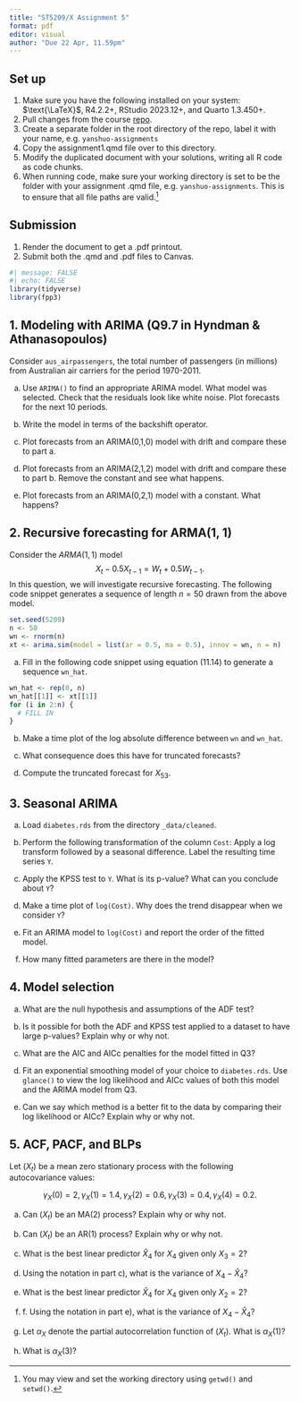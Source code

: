 ```yaml
---
title: "ST5209/X Assignment 5"
format: pdf
editor: visual
author: "Due 22 Apr, 11.59pm"
---
```


## Set up

1.  Make sure you have the following installed on your system: $\text{\LaTeX}$, R4.2.2+, RStudio 2023.12+, and Quarto 1.3.450+.
2.  Pull changes from the course [repo](https://github.com/yanshuotan/st5209-2024).
3.  Create a separate folder in the root directory of the repo, label it with your name, e.g. `yanshuo-assignments`
4.  Copy the assignment1.qmd file over to this directory.
5.  Modify the duplicated document with your solutions, writing all R code as code chunks.
6.  When running code, make sure your working directory is set to be the folder with your assignment .qmd file, e.g. `yanshuo-assignments`. This is to ensure that all file paths are valid.[^1]

[^1]: You may view and set the working directory using `getwd()` and `setwd()`.

## Submission

1.  Render the document to get a .pdf printout.
2.  Submit both the .qmd and .pdf files to Canvas.

```r
#| message: FALSE
#| echo: FALSE
library(tidyverse)
library(fpp3)
```

## 1. Modeling with ARIMA (Q9.7 in Hyndman & Athanasopoulos)

Consider `aus_airpassengers`, the total number of passengers (in millions) from Australian air carriers for the period 1970-2011.

a.  Use `ARIMA()` to find an appropriate ARIMA model. What model was selected. Check that the residuals look like white noise. Plot forecasts for the next 10 periods.

b.  Write the model in terms of the backshift operator.

c.  Plot forecasts from an ARIMA(0,1,0) model with drift and compare these to part a.

d.  Plot forecasts from an ARIMA(2,1,2) model with drift and compare these to part b. Remove the constant and see what happens.

e.  Plot forecasts from an ARIMA(0,2,1) model with a constant. What happens?

## 2. Recursive forecasting for ARMA(1, 1)

Consider the $ARMA(1,1)$ model $$
X_t - 0.5X_{t-1} = W_t + 0.5W_{t-1}.
$$ In this question, we will investigate recursive forecasting. The following code snippet generates a sequence of length $n=50$ drawn from the above model.

```r
set.seed(5209)
n <- 50
wn <- rnorm(n)
xt <- arima.sim(model = list(ar = 0.5, ma = 0.5), innov = wn, n = n)
```

a.  Fill in the following code snippet using equation (11.14) to generate a sequence `wn_hat`.

```r
wn_hat <- rep(0, n)
wn_hat[[1]] <- xt[[1]]
for (i in 2:n) {
  # FILL IN
}
```

b.  Make a time plot of the log absolute difference between `wn` and `wn_hat`.

c.  What consequence does this have for truncated forecasts?

d.  Compute the truncated forecast for $X_{53}$.

## 3. Seasonal ARIMA

a.  Load `diabetes.rds` from the directory `_data/cleaned`.

b.  Perform the following transformation of the column `Cost`: Apply a log transform followed by a seasonal difference. Label the resulting time series `Y`.

c.  Apply the KPSS test to `Y`. What is its p-value? What can you conclude about `Y`?

d.  Make a time plot of `log(Cost)`. Why does the trend disappear when we consider `Y`?

e.  Fit an ARIMA model to `log(Cost)` and report the order of the fitted model.

f.  How many fitted parameters are there in the model?

## 4. Model selection

a.  What are the null hypothesis and assumptions of the ADF test?

b.  Is it possible for both the ADF and KPSS test applied to a dataset to have large p-values? Explain why or why not.

c.  What are the AIC and AICc penalties for the model fitted in Q3?

d.  Fit an exponential smoothing model of your choice to `diabetes.rds`. Use `glance()` to view the log likelihood and AICc values of both this model and the ARIMA model from Q3.

e.  Can we say which method is a better fit to the data by comparing their log likelihood or AICc? Explain why or why not.

## 5. ACF, PACF, and BLPs

Let $(X_t)$ be a mean zero stationary process with the following autocovariance values:

$$
\gamma_X(0) = 2, \gamma_X(1) = 1.4, \gamma_X(2) = 0.6, \gamma_X(3) = 0.4, \gamma_X(4) = 0.2.
$$

a.  Can $(X_t)$ be an MA(2) process? Explain why or why not.

b.  Can $(X_t)$ be an AR(1) process? Explain why or why not.

c.  What is the best linear predictor $\hat X_4$ for $X_4$ given only $X_3 = 2$?

d.  Using the notation in part c), what is the variance of $X_4 - \hat X_4$?

e.  What is the best linear predictor $\hat X_4$ for $X_4$ given only $X_2 = 2$?

f.  f\. Using the notation in part e), what is the variance of $X_4 - \hat X_4$?

g.  Let $\alpha_X$ denote the partial autocorrelation function of $(X_t)$. What is $\alpha_X(1)$?

h.  What is $\alpha_X(3)$?
